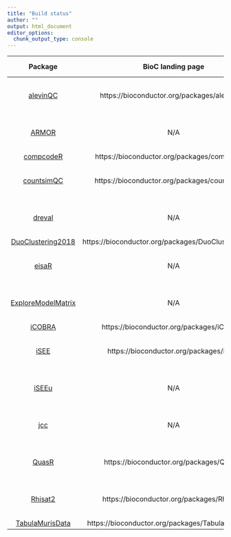 ```yaml
---
title: "Build status"
author: ""
output: html_document
editor_options: 
  chunk_output_type: console
---
```


| Package | BioC landing page | BioC devel | BioC release | Travis | GitHub actions | Code coverage |
|:----------------:|:----------------:|:----------------:|:----------------:|:----------------:|:----------------:|:----------------:|
| [alevinQC](https://github.com/csoneson/alevinQC) | https://bioconductor.org/packages/alevinQC/ | [![](http://bioconductor.org/shields/build/devel/bioc/alevinQC.svg)](http://bioconductor.org/checkResults/devel/bioc-LATEST/alevinQC) | [![](http://bioconductor.org/shields/build/release/bioc/alevinQC.svg)](http://bioconductor.org/checkResults/release/bioc-LATEST/alevinQC) | [![Travis CI build status](https://travis-ci.com/csoneson/alevinQC.svg?branch=master)](https://travis-ci.com/csoneson/alevinQC) | N/A | [![Codecov.io coverage status](https://codecov.io/github/csoneson/alevinQC/coverage.svg?branch=master)](https://codecov.io/github/csoneson/alevinQC) |
| [ARMOR](https://github.com/csoneson/ARMOR) | N/A | N/A | N/A | [![Travis CI build status](https://travis-ci.com/csoneson/ARMOR.svg?branch=master)](https://travis-ci.com/csoneson/ARMOR) | ![snakemake-run](https://github.com/csoneson/ARMOR/workflows/snakemake-run/badge.svg) | N/A |
| [compcodeR](https://github.com/csoneson/compcodeR) | https://bioconductor.org/packages/compcodeR/ | [![](http://bioconductor.org/shields/build/devel/bioc/compcodeR.svg)](http://bioconductor.org/checkResults/devel/bioc-LATEST/compcodeR) | [![](http://bioconductor.org/shields/build/release/bioc/compcodeR.svg)](http://bioconductor.org/checkResults/release/bioc-LATEST/compcodeR) | N/A | N/A | N/A |
| [countsimQC](https://github.com/csoneson/countsimQC) | https://bioconductor.org/packages/countsimQC/ | [![](http://bioconductor.org/shields/build/devel/bioc/countsimQC.svg)](http://bioconductor.org/checkResults/devel/bioc-LATEST/countsimQC) | [![](http://bioconductor.org/shields/build/release/bioc/countsimQC.svg)](http://bioconductor.org/checkResults/release/bioc-LATEST/countsimQC) | [![Travis CI build status](https://travis-ci.org/csoneson/countsimQC.svg?branch=master)](https://travis-ci.org/csoneson/countsimQC) | N/A | [![Codecov.io coverage status](https://codecov.io/github/csoneson/countsimQC/coverage.svg?branch=master)](https://codecov.io/github/csoneson/countsimQC) |
| [dreval](https://github.com/csoneson/dreval) | N/A | N/A | N/A | [![Travis CI build status](https://travis-ci.com/csoneson/dreval.svg?branch=master)](https://travis-ci.com/csoneson/dreval) | [![R build status](https://github.com/csoneson/dreval/workflows/R-CMD-check/badge.svg)](https://github.com/csoneson/dreval) | [![Codecov.io coverage status](https://codecov.io/github/csoneson/dreval/coverage.svg?branch=master)](https://codecov.io/github/csoneson/dreval) |
| [DuoClustering2018](https://github.com/csoneson/DuoClustering2018) | https://bioconductor.org/packages/DuoClustering2018/ | N/A | N/A | N/A | N/A | N/A |
| [eisaR](https://github.com/fmicompbio/eisaR) | N/A | N/A | N/A | [![Travis CI build status](https://travis-ci.com/fmicompbio/eisaR.svg?branch=master)](https://travis-ci.com/fmicompbio/eisaR) | N/A | [![Codecov.io coverage status](https://codecov.io/github/fmicompbio/eisaR/coverage.svg?branch=master)](https://codecov.io/github/fmicompbio/eisaR) |
| [ExploreModelMatrix](https://github.com/csoneson/ExploreModelMatrix) | N/A | N/A | N/A | [![Travis CI build status](https://travis-ci.com/csoneson/ExploreModelMatrix.svg?branch=master)](https://travis-ci.com/csoneson/ExploreModelMatrix) | N/A | [![Codecov.io coverage status](https://codecov.io/github/csoneson/ExploreModelMatrix/coverage.svg?branch=master)](https://codecov.io/github/csoneson/ExploreModelMatrix) |
| [iCOBRA](https://github.com/csoneson/iCOBRA) | https://bioconductor.org/packages/iCOBRA/ | [![](http://bioconductor.org/shields/build/devel/bioc/iCOBRA.svg)](http://bioconductor.org/checkResults/devel/bioc-LATEST/iCOBRA) | [![](http://bioconductor.org/shields/build/release/bioc/iCOBRA.svg)](http://bioconductor.org/checkResults/release/bioc-LATEST/iCOBRA) | N/A | N/A | N/A |
| [iSEE](https://github.com/iSEE/iSEE) | https://bioconductor.org/packages/iSEE/ | [![](http://bioconductor.org/shields/build/devel/bioc/iSEE.svg)](http://bioconductor.org/checkResults/devel/bioc-LATEST/iSEE) | [![](http://bioconductor.org/shields/build/release/bioc/iSEE.svg)](http://bioconductor.org/checkResults/release/bioc-LATEST/iSEE) | [![Travis CI build status](https://travis-ci.com/iSEE/iSEE.svg?branch=master)](https://travis-ci.com/iSEE/iSEE) | N/A | [![Codecov.io coverage status](https://codecov.io/github/iSEE/iSEE/coverage.svg?branch=master)](https://codecov.io/github/iSEE/iSEE) |
| [iSEEu](https://github.com/iSEE/iSEEu) | N/A | N/A | N/A | [![Travis CI build status](https://travis-ci.com/iSEE/iSEEu.svg?branch=master)](https://travis-ci.com/iSEE/iSEEu) | N/A | N/A |
| [jcc](https://github.com/csoneson/jcc) | N/A | N/A | N/A | [![Travis CI build status](https://travis-ci.org/csoneson/jcc.svg?branch=master)](https://travis-ci.org/csoneson/jcc) | N/A | [![Codecov.io coverage status](https://codecov.io/github/csoneson/jcc/coverage.svg?branch=master)](https://codecov.io/github/csoneson/jcc) |
| [QuasR](https://github.com/fmicompbio/QuasR) | https://bioconductor.org/packages/QuasR/ | [![](http://bioconductor.org/shields/build/devel/bioc/QuasR.svg)](http://bioconductor.org/checkResults/devel/bioc-LATEST/QuasR) | [![](http://bioconductor.org/shields/build/release/bioc/QuasR.svg)](http://bioconductor.org/checkResults/release/bioc-LATEST/QuasR) | [![Travis CI build status](https://travis-ci.com/fmicompbio/QuasR.svg?branch=master)](https://travis-ci.com/fmicompbio/QuasR) | N/A | [![Codecov.io coverage status](https://codecov.io/github/fmicompbio/QuasR/coverage.svg?branch=master)](https://codecov.io/github/fmicompbio/QuasR) |
| [Rhisat2](https://github.com/fmicompbio/Rhisat2) | https://bioconductor.org/packages/Rhisat2/ | [![](http://bioconductor.org/shields/build/devel/bioc/Rhisat2.svg)](http://bioconductor.org/checkResults/devel/bioc-LATEST/Rhisat2) | [![](http://bioconductor.org/shields/build/release/bioc/Rhisat2.svg)](http://bioconductor.org/checkResults/release/bioc-LATEST/Rhisat2) | [![Travis CI build status](https://travis-ci.com/fmicompbio/Rhisat2.svg?branch=master)](https://travis-ci.com/fmicompbio/Rhisat2) | N/A | [![Codecov.io coverage status](https://codecov.io/github/fmicompbio/Rhisat2/coverage.svg?branch=master)](https://codecov.io/github/fmicompbio/Rhisat2) |
| [TabulaMurisData](https://github.com/csoneson/TabulaMurisData) | https://bioconductor.org/packages/TabulaMurisData/ | N/A | N/A | N/A | N/A | N/A |
